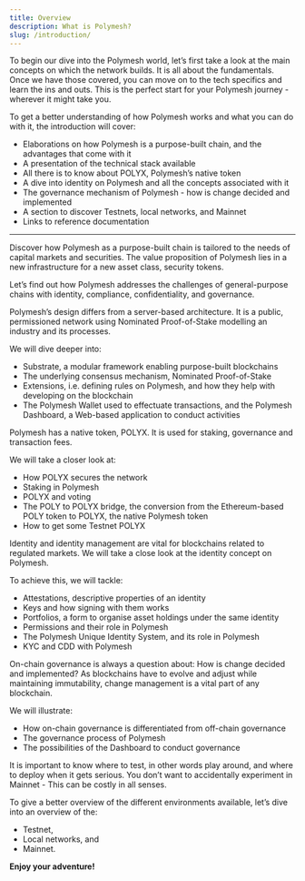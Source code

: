 ```yaml
---
title: Overview
description: What is Polymesh?
slug: /introduction/
---
```




To begin our dive into the Polymesh world, let’s first take a look at the main concepts on which the network builds. It is all about the fundamentals. Once we have those covered, you can move on to the tech specifics and learn the ins and outs. This is the perfect start for your Polymesh journey - wherever it might take you.

To get a better understanding of how Polymesh works and what you can do with it, the introduction will cover:
* Elaborations on how Polymesh is a purpose-built chain, and the advantages that come with it
* A presentation of the technical stack available
* All there is to know about POLYX, Polymesh’s native token
* A dive into identity on Polymesh and all the concepts associated with it
* The governance mechanism of Polymesh - how is change decided and implemented
* A section to discover Testnets, local networks, and Mainnet
* Links to reference documentation


***
<OverviewBox title="Why Polymesh?" linkHref="/introduction/why-polymesh" linkText="Why Polymesh?" imgSrc="/tmpAssets/01_why_polymesh-01.svg" floating="true">

Discover how Polymesh as a purpose-built chain is tailored to the needs of capital markets and securities. The value proposition of Polymesh lies in a new infrastructure for a new asset class, security tokens.

Let’s find out how Polymesh addresses the challenges of general-purpose chains with identity, compliance, confidentiality, and governance.
</OverviewBox>

<OverviewBox title="The technical stack" linkHref="/introduction/tech-stack" linkText="Technical Stack" imgSrc="/tmpAssets/02_technical_stack-01.svg" floating="true">

Polymesh’s design differs from a server-based architecture. It is a public, permissioned network using Nominated Proof-of-Stake modelling an industry and its processes.

We will dive deeper into:

* Substrate, a modular framework enabling purpose-built blockchains
* The underlying consensus mechanism, Nominated Proof-of-Stake
* Extensions, i.e. defining rules on Polymesh, and how they help with developing on the blockchain
* The Polymesh Wallet used to effectuate transactions, and the Polymesh Dashboard, a Web-based application to conduct activities

</OverviewBox>

<OverviewBox title="POLYX" linkHref="/introduction/polyx" linkText="POLYX" imgSrc="/tmpAssets/03_polyx-01.svg" floating="true">

Polymesh has a native token, POLYX. It is used for staking, governance and transaction fees.

We will take a closer look at:

* How POLYX secures the network
* Staking in Polymesh
* POLYX and voting
* The POLY to POLYX bridge, the conversion from the Ethereum-based POLY token to POLYX, the native Polymesh token
* How to get some Testnet POLYX

</OverviewBox>

<OverviewBox title="Identity" linkHref="/introduction/identity" linkText="Identity" imgSrc="/tmpAssets/04_identity-01.svg" floating="true">

Identity and identity management are vital for blockchains related to regulated markets. We will take a close look at the identity concept on Polymesh.

To achieve this, we will tackle:

* Attestations, descriptive properties of an identity
* Keys and how signing with them works
* Portfolios, a form to organise asset holdings under the same identity
* Permissions and their role in Polymesh
* The Polymesh Unique Identity System, and its role in Polymesh
* KYC and CDD with Polymesh

</OverviewBox>

<OverviewBox title="Governance" linkHref="/introduction/governance" linkText="Governance" imgSrc="/tmpAssets/05_governance-01.svg" floating="true">

On-chain governance is always a question about: How is change decided and implemented? As blockchains have to evolve and adjust while maintaining immutability, change management is a vital part of any blockchain.

We will illustrate:

* How on-chain governance is differentiated from off-chain governance
* The governance process of Polymesh
* The possibilities of the Dashboard to conduct governance

</OverviewBox>

<OverviewBox title="Discovering the Testnets, local networks, and Mainnet" linkHref="/introduction/networks" linkText="Discovering the testnets, local networks, and mainnet" imgSrc="/tmpAssets/06_testnets_mainnet-01.svg" floating="true">

It is important to know where to test, in other words play around, and where to deploy when it gets serious. You don’t want to accidentally experiment in Mainnet - This can be costly in all senses.

To give a better overview of the different environments available, let’s dive into an overview of the:

* Testnet,
* Local networks, and
* Mainnet.

</OverviewBox>

**Enjoy your adventure!**
